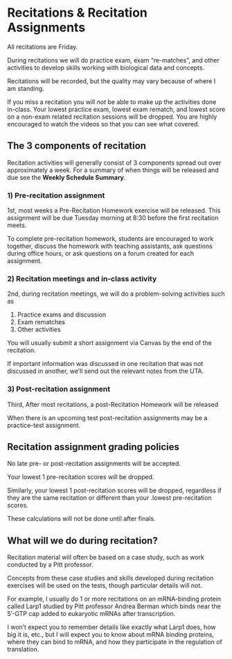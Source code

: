 # Recitations & Recitation Assignments {#recitation}

All recitations are Friday.  

During recitations we will do practice exam, exam "re-matches", and other activities to develop skills working with biological data and concepts.

Recitations will be recorded, but the quality may vary because of where I am standing.

If you miss a recitation you will _not_ be able to make up the activities done in-class.  Your lowest practice exam, lowest exam rematch, and lowest score on a non-exam related recitation sessions will be dropped.  You are highly encouraged to watch the videos so that you can see what covered.


## The 3 components of recitation

Recitation activities will generally consist of 3 components spread out over approximately a week.   For a summary of when things will be released and due see the **Weekly Schedule Summary**.  

### 1) Pre-recitation assignment

1st, most weeks a Pre-Recitation Homework exercise will be released.  This assignment will be due Tuesday morning at 8:30 before the first recitation meets. 

To complete pre-recitation homework, students are encouraged to work together, discuss the homework with teaching assistants, ask questions during office hours, or ask questions on a forum created for each assignment. 

<!-- Questions on this Pre-recitation Homework are designed to prepare you for the upcoming recitation and you will be able to earn up to 50% of the points for an assignment just by providing an answer to each question.  These assignments may be associated with readings, short videos, or other materials. -->

 
### 2) Recitation meetings and in-class activity

2nd, during  recitation meetings, we will do a problem-solving activities such as 

1. Practice exams and discussion
1. Exam rematches
1. Other activities

You will usually submit a short assignment via Canvas by the end of the recitation.

If important information was discussed in one recitation that was not discussed in another, we'll send out the relevant notes from the UTA. 

### 3) Post-recitation assignment

Third,   After most recitations, a post-Recitation Homework will be released  

<!-- This will be due the next Monday night. -->

When there is an upcoming test post-recitation assignments may be a practice-test assignment.

 

## Recitation assignment grading policies

No late pre- or post-recitation assignments will be accepted. 

Your lowest 1 pre-recitation scores will be dropped. 

Similarly, your lowest 1 post-recitation scores will be dropped, regardless if they are the same recitation or different than your .lowest pre-recitation scores. 

These calculations will not be done until after finals. 


## What will we do during recitation?
Recitation material will often be based on a case study, such as work conducted by a Pitt professor. 

Concepts from these case studies and skills developed during recitation exercises will be used on the tests, though particular details will not. 

For example, I usually do 1 or more recitations on an mRNA-binding protein called Larp1 studied by Pitt professor Andrea Berman which binds near the 5'-GTP cap added to eukaryotic mRNAs after transcription. 

I won't expect you to remember details like exactly what Larp1 does, how big it is, etc., but I will expect you to know about mRNA binding proteins, where they can bind to mRNA, and how they participate in the regulation of translation.